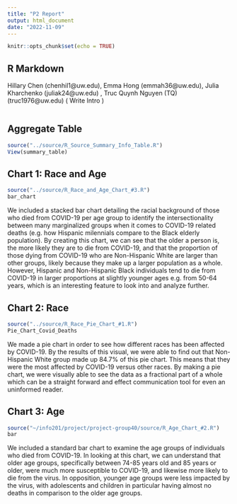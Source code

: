 ```yaml
---
title: "P2 Report"
output: html_document
date: "2022-11-09"
---
```


```r
knitr::opts_chunk$set(echo = TRUE)
```

## R Markdown
Hillary Chen (chenhil1@uw.edu), Emma Hong (emmah36@uw.edu), Julia Kharchenko (juliak24@uw.edu) , Truc Quynh Nguyen (TQ) (truc1976@uw.edu) 
( Write Intro )

```r

```

## Aggregate Table
```r
source("../source/R_Source_Summary_Info_Table.R")
View(summary_table)
```

## Chart 1: Race and Age
```r
source("../source/R_Race_and_Age_Chart_#3.R")
bar_chart
```

We included a stacked bar chart detailing the racial background of those who died from COVID-19 per age group to identify the intersectionality between many marginalized groups when it comes to COVID-19 related deaths (e.g. how Hispanic milennials compare to the Black elderly population). By creating this chart, we can see that the older a person is, the more likely they are to die from COVID-19, and that the proportion of those dying from COVID-19 who are Non-Hispanic White are larger than other groups, likely because they make up a larger population as a whole. However, Hispanic and Non-Hispanic Black individuals tend to die from COVID-19 in larger proportions at slightly younger ages e.g. from 50-64 years, which is an interesting feature to look into and analyze further.

## Chart 2: Race
```r
source("../source/R_Race_Pie_Chart_#1.R")
Pie_Chart_Covid_Deaths
```
We made a pie chart in order to see how different races has been affected by COVID-19. By the results of this visual, we were able to find out that Non-Hispanic White group made up 84.7% of this pie chart. This means that they were the most affected by COVID-19 versus other races. By making a pie chart, we were visually able to see the data as a fractional part of a whole which can be a straight forward and effect communication tool for even an uninformed reader. 

## Chart 3: Age
```r
source("~/info201/project/project-group40/source/R_Age_Chart_#2.R")
bar
```
We included a standard bar chart to examine the age groups of individuals who died from COVID-19. In looking at this chart, we can understand that older age groups, specifically between 74-85 years old and 85 years or older, were much more susceptible to COVID-19, and likewise more likely to die from the virus. In opposition, younger age groups were less impacted by the virus, with adolescents and children in particular having almost no deaths in comparison to the older age groups.